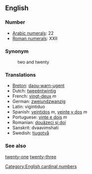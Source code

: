 == English ==

=== Number ===

*[[w:Arabic Numerals|Arabic numerals]]: 22
*[[w:Roman numerals|Roman numerals]]: XXII

=== Synonym ===
:two and twenty

=== Translations ===

*[[Breton]]: [[daou-warn-ugent]]
*Dutch: [[tweeëntwintig]]
*French: [[vingt-deux]] ''m''
*German: [[zweiundzwanzig]]
*Latin: vigintiduo
*Spanish: [[veintidos]] ''m'', [[veinte y dos]] ''m''
*Portuguese: [[vinte e dois]] ''m''
*Romanian: [[douăzeci şi doi]]
*Sanskrit: dvaavi''m''shati
*Swedish: [[tjugotvå]]

=== See also ===

[[twenty-one]] [[twenty-three]]

[[Category:English cardinal numbers]]